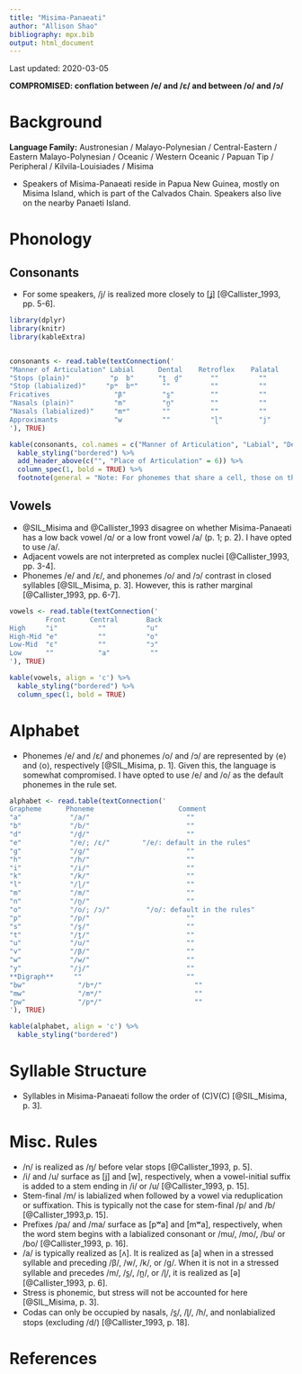 ```yaml
---
title: "Misima-Panaeati"
author: "Allison Shao"
bibliography: mpx.bib
output: html_document
---
```


Last updated: 2020-03-05

**COMPROMISED: conflation between /e/ and /ɛ/ and between /o/ and /ɔ/**

# Background

**Language Family:** Austronesian / Malayo-Polynesian / Central-Eastern / Eastern Malayo-Polynesian / Oceanic / Western Oceanic / Papuan Tip / Peripheral / Kilvila-Louisiades / Misima

* Speakers of Misima-Panaeati reside in Papua New Guinea, mostly on Misima Island, which is part of the Calvados Chain. Speakers also live on the nearby Panaeti Island.

# Phonology

## Consonants

* For some speakers, /j/ is realized more closely to [ʝ] [@Callister_1993, pp. 5-6].

```r

library(dplyr)
library(knitr)
library(kableExtra)


consonants <- read.table(textConnection('
"Manner of Articulation" Labial      Dental    Retroflex    Palatal    Velar     Glottal
"Stops (plain)"          "p  b"      "t̪  d̪"       ""          ""       "k  ɡ"      ""
"Stop (labialized)"     "pʷ  bʷ"      ""          ""          ""        ""         ""
Fricatives                "β"         "s̪"         ""          ""        ""         "h"
"Nasals (plain)"          "m"         "n̪"         ""          ""        ""         ""
"Nasals (labialized)"     "mʷ"        ""          ""          ""        ""         ""
Approximants              "w          ""          "ɭ"         "j"       ""         ""
'), TRUE)

kable(consonants, col.names = c("Manner of Articulation", "Labial", "Dental", "Retroflex", "Palatal", "Velar", "Glottal"), align = 'c') %>%
  kable_styling("bordered") %>%
  add_header_above(c("", "Place of Articulation" = 6)) %>%
  column_spec(1, bold = TRUE) %>%
  footnote(general = "Note: For phonemes that share a cell, those on the left are voiceless and those on the right are voiced.", general_title = "")
```

## Vowels

* @SIL_Misima and @Callister_1993 disagree on whether Misima-Panaeati has a low back vowel /ɑ/ or a low front vowel /a/ (p. 1; p. 2). I have opted to use /a/.
* Adjacent vowels are not interpreted as complex nuclei [@Callister_1993, pp. 3-4].  
* Phonemes /e/ and /ɛ/, and phonemes /o/ and /ɔ/ contrast in closed syllables [@SIL_Misima, p. 3]. However, this is rather marginal [@Callister_1993, pp. 6-7].

```r

vowels <- read.table(textConnection('
         Front      Central       Back
High     "i"          ""          "u"         
High-Mid "e"          ""          "o"
Low-Mid  "ɛ"          ""          "ɔ"
Low      ""           "a"          ""
'), TRUE)

kable(vowels, align = 'c') %>%
  kable_styling("bordered") %>%
  column_spec(1, bold = TRUE)
```    

# Alphabet

* Phonemes /e/ and /ɛ/ and phonemes /o/ and /ɔ/ are represented by ⟨e⟩ and ⟨o⟩, respectively [@SIL_Misima, p. 1]. Given this, the language is somewhat compromised. I have opted to use /e/ and /o/ as the default phonemes in the rule set.

```r

alphabet <- read.table(textConnection('
Grapheme      Phoneme                     Comment
"a"	           "/a/"                        ""
"b"	           "/b/"                        ""
"d"	           "/d̪/"                        ""
"e"	           "/e/; /ɛ/"        "/e/: default in the rules"
"g"	           "/ɡ/"                        ""
"h"	           "/h/"                        ""
"i"	           "/i/"                        ""
"k"	           "/k/"                        ""
"l"	           "/ɭ/"                        ""
"m"	           "/m/"                        ""
"n"	           "/n̪/"                        ""
"o"	           "/o/; /ɔ/"         "/o/: default in the rules"
"p"	           "/p/"                        ""
"s"	           "/s̪/"                        ""
"t"	           "/t̪/"                        ""
"u"	           "/u/"                        ""
"v"	           "/β/"                        ""
"w"	           "/w/"                        ""
"y"	           "/j/"                        ""
**Digraph**     ""                          ""
"bw"	         "/bʷ/"                       ""
"mw"	         "/mʷ/"                       ""
"pw"	         "/pʷ/"                       ""
'), TRUE)

kable(alphabet, align = 'c') %>%
  kable_styling("bordered")
```

# Syllable Structure

* Syllables in Misima-Panaeati follow the order of (C)V(C) [@SIL_Misima, p. 3].

# Misc. Rules

* /n/ is realized as /ŋ/ before velar stops [@Callister_1993, p. 5].
* /i/ and /u/ surface as [j] and [w], respectively, when a vowel-initial suffix is added to a stem ending in /i/ or /u/ [@Callister_1993, p. 15].
* Stem-final /m/ is labialized when followed by a vowel via reduplication or suffixation. This is typically not the case for stem-final /p/ and /b/ [@Callister_1993,p. 15].
* Prefixes /pa/ and /ma/ surface as [pʷa] and [mʷa], respectively, when the word stem begins with a labialized consonant or /mu/, /mo/, /bu/ or /bo/ [@Callister_1993, p. 16].
* /a/ is typically realized as [ʌ]. It is realized as [a] when in a stressed syllable and preceding /β/, /w/, /k/, or /ɡ/. When it is not in a stressed syllable and precedes /m/, /s̪/, /n̪/, or /ɭ/, it is realized as [ə] [@Callister_1993, p. 6].
* Stress is phonemic, but stress will not be accounted for here [@SIL_Misima, p. 3].
* Codas can only be occupied by nasals, /s̪/, /ɭ/, /h/, and nonlabialized stops (excluding /d/) [@Callister_1993, p. 18].

# References  

